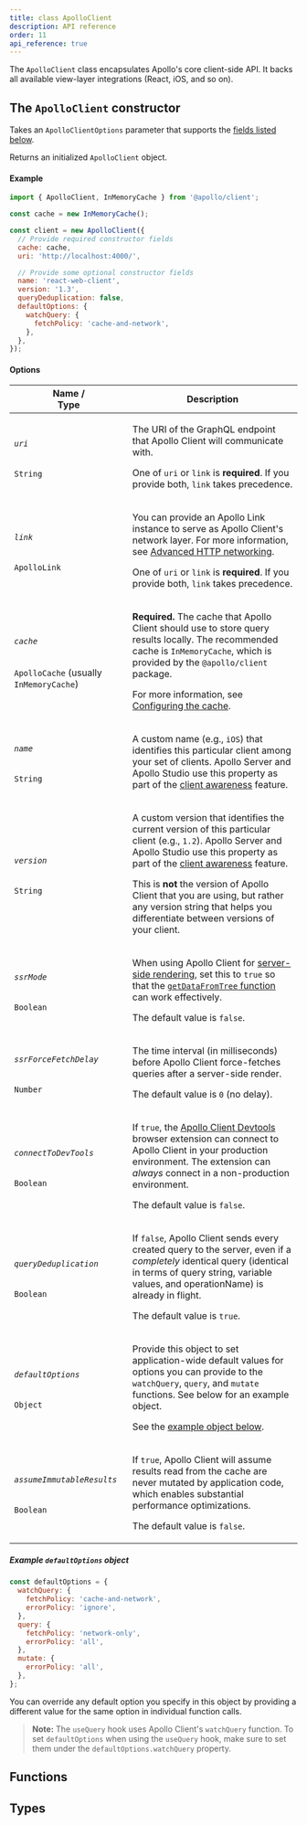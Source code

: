 ```yaml
---
title: class ApolloClient
description: API reference
order: 11
api_reference: true
---
```


The `ApolloClient` class encapsulates Apollo's core client-side API. It backs all available view-layer integrations (React, iOS, and so on).

## The `ApolloClient` constructor

<TypescriptApiBox name="ApolloClient.constructor" />

Takes an `ApolloClientOptions` parameter that supports the [fields listed below](#options).

Returns an initialized `ApolloClient` object.

#### Example

```js
import { ApolloClient, InMemoryCache } from '@apollo/client';

const cache = new InMemoryCache();

const client = new ApolloClient({
  // Provide required constructor fields
  cache: cache,
  uri: 'http://localhost:4000/',

  // Provide some optional constructor fields
  name: 'react-web-client',
  version: '1.3',
  queryDeduplication: false,
  defaultOptions: {
    watchQuery: {
      fetchPolicy: 'cache-and-network',
    },
  },
});
```

#### Options

<table class="field-table">
  <thead>
    <tr>
      <th>Name /<br/>Type</th>
      <th>Description</th>
    </tr>
  </thead>

<tbody>

<tr class="required">
<td>

###### `uri`

`String`
</td>
<td>

The URI of the GraphQL endpoint that Apollo Client will communicate with.

One of `uri` or `link` is **required**. If you provide both, `link` takes precedence.
</td>
</tr>


<tr class="required">
<td>

###### `link`

`ApolloLink`
</td>
<td>

You can provide an Apollo Link instance to serve as Apollo Client's network layer. For more information, see [Advanced HTTP networking](../../networking/advanced-http-networking/).

One of `uri` or `link` is **required**. If you provide both, `link` takes precedence.
</td>
</tr>


<tr class="required">
<td>

###### `cache`

`ApolloCache` (usually `InMemoryCache`)
</td>
<td>

**Required.** The cache that Apollo Client should use to store query results locally. The recommended cache is `InMemoryCache`, which is provided by the `@apollo/client` package.

For more information, see [Configuring the cache](../../caching/cache-configuration/).
</td>
</tr>


<tr>
<td>

###### `name`

`String`
</td>
<td>

A custom name (e.g., `iOS`) that identifies this particular client among your set of clients. Apollo Server and Apollo Studio use this property as part of the [client awareness](/apollo-server/monitoring/metrics/#identifying-distinct-clients) feature.
</td>
</tr>


<tr>
<td>

###### `version`

`String`
</td>
<td>

A custom version that identifies the current version of this particular client (e.g., `1.2`). Apollo Server and Apollo Studio use this property as part of the [client awareness](/apollo-server/monitoring/metrics/#identifying-distinct-clients) feature.

This is **not** the version of Apollo Client that you are using, but rather any version string that helps you differentiate between versions of your client.
</td>
</tr>


<tr>
<td>

###### `ssrMode`

`Boolean`
</td>
<td>

When using Apollo Client for [server-side rendering](../../performance/server-side-rendering/), set this to `true` so that the [`getDataFromTree` function](../react/ssr/#getdatafromtree) can work effectively.

The default value is `false`.
</td>
</tr>


<tr>
<td>

###### `ssrForceFetchDelay`

`Number`
</td>
<td>

The time interval (in milliseconds) before Apollo Client force-fetches queries after a server-side render.

The default value is `0` (no delay).
</td>
</tr>

<tr>
<td>

###### `connectToDevTools`

`Boolean`
</td>
<td>

If `true`, the [Apollo Client Devtools](../../development-testing/developer-tooling/#apollo-client-devtools) browser extension can connect to Apollo Client in your production environment. The extension can _always_ connect in a non-production environment.

The default value is `false`.
</td>
</tr>


<tr>
<td>

###### `queryDeduplication`

`Boolean`
</td>
<td>

If `false`, Apollo Client sends every created query to the server, even if a _completely_ identical query (identical in terms of query string, variable values, and operationName) is already in flight.

The default value is `true`.
</td>
</tr>


<tr>
<td>

###### `defaultOptions`

`Object`
</td>
<td>

Provide this object to set application-wide default values for options you can provide to the `watchQuery`, `query`, and `mutate` functions. See below for an example object.

See the [example object below](#example-defaultoptions-object).
</td>
</tr>


<tr>
<td>

###### `assumeImmutableResults`

`Boolean`
</td>
<td>

If `true`, Apollo Client will assume results read from the cache are never mutated by application code, which enables substantial performance optimizations.

The default value is `false`.
</td>
</tr>

</tbody>
</table>

##### Example `defaultOptions` object

```js
const defaultOptions = {
  watchQuery: {
    fetchPolicy: 'cache-and-network',
    errorPolicy: 'ignore',
  },
  query: {
    fetchPolicy: 'network-only',
    errorPolicy: 'all',
  },
  mutate: {
    errorPolicy: 'all',
  },
};
```

You can override any default option you specify in this object by providing a
different value for the same option in individual function calls.

> **Note:** The `useQuery` hook uses Apollo Client's `watchQuery` function. To set `defaultOptions` when using the `useQuery` hook, make sure to set them under the `defaultOptions.watchQuery` property.

## Functions

<TypescriptApiBox name="ApolloClient.watchQuery" />
<TypescriptApiBox name="ApolloClient.query" />
<TypescriptApiBox name="ApolloClient.mutate" />
<TypescriptApiBox name="ApolloClient.subscribe" />
<TypescriptApiBox name="ApolloClient.readQuery" />
<TypescriptApiBox name="ApolloClient.readFragment" />
<TypescriptApiBox name="ApolloClient.writeQuery" />
<TypescriptApiBox name="ApolloClient.writeFragment" />
<TypescriptApiBox name="ApolloClient.resetStore" />
<TypescriptApiBox name="ApolloClient.onResetStore" />
<TypescriptApiBox name="ApolloClient.clearStore" />
<TypescriptApiBox name="ApolloClient.onClearStore" />
<TypescriptApiBox name="ApolloClient.stop" />
<TypescriptApiBox name="ApolloClient.reFetchObservableQueries" />
<TypescriptApiBox name="ApolloClient.refetchQueries" />
<TypescriptApiBox name="ApolloClient.getObservableQueries" />

## Types

<TypescriptApiBox name="ApolloClientOptions" />
<TypescriptApiBox name="DefaultOptions" />
